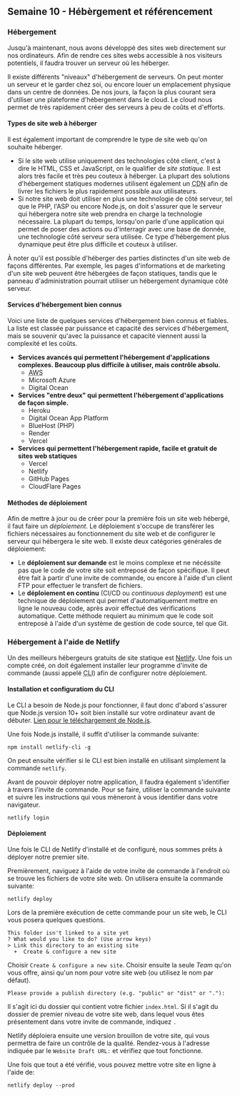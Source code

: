 ## Semaine 10 - Hébèrgement et référencement

### Hébergement

Jusqu'à maintenant, nous avons développé des sites web directement sur nos ordinateurs. Afin de rendre ces sites webs accessible à nos visiteurs potentiels, il faudra trouver un serveur où les héberger.

Il existe différents "niveaux" d'hébergement de serveurs. On peut monter un serveur et le garder chez soi, ou encore louer un emplacement physique dans un centre de données. De nos jours, la façon la plus courant sera d'utiliser une plateforme d'hébergement dans le cloud. Le cloud nous permet de très rapidement créer des serveurs à peu de coûts et d'efforts.

#### Types de site web à héberger

Il est également important de comprendre le type de site web qu'on souhaite héberger.

- Si le site web utilise uniquement des technologies côté client, c'est à dire le HTML, CSS et JavaScript, on le qualifier de _site statique_. Il est alors très facile et très peu couteux à héberger. La plupart des solutions d'hébergement statiques modernes utilisent également un <abbr title="Content Distribution Network">CDN</abbr> afin de livrer les fichiers le plus rapidement possible aux utilisateurs.
- Si notre site web doit utiliser en plus une technologie de côté serveur, tel que le PHP, l'ASP ou encore Node.js, on doit s'assurer que le serveur qui hébergera notre site web prendra en charge la technologie nécessaire. La plupart du temps, lorsqu'on parle d'une application qui permet de poser des actions ou d'interragir avec une base de donnée, une technologie côté serveur sera utilisée. Ce type d'hébergement plus dynamique peut être plus difficile et couteux à utiliser.

À noter qu'il est possible d'héberger des parties distinctes d'un site web de façons différentes. Par exemple, les pages d'informations et de marketing d'un site web peuvent être hébergées de façon statiques, tandis que le panneau d'administration pourrait utiliser un hébergement dynamique côté serveur.

#### Services d'hébergement bien connus

Voici une liste de quelques services d'hébergement bien connus et fiables. La liste est classée par puissance et capacité des services d'hébergement, mais se souvenir qu'avec la puissance et capacité viennent aussi la complexité et les coûts.

- **Services avancés qui permettent l'hébergement d'applications complexes. Beaucoup plus difficile à utiliser, mais contrôle absolu.**
  - <abbr title="Amazon Web Services">AWS</abbr>
  - Microsoft Azure
  - Digital Ocean
- **Services "entre deux" qui permettent l'hébergement d'applications de façon simple.**
  - Heroku
  - Digital Ocean App Platform
  - BlueHost (PHP)
  - Render
  - Vercel
- **Services qui permettent l'hébergement rapide, facile et gratuit de sites web statiques**
  - Vercel
  - Netlify
  - GitHub Pages
  - CloudFlare Pages

#### Méthodes de déploiement

Afin de mettre à jour ou de créer pour la première fois un site web hébergé, il faut faire un _déploiement_. Le déploiement s'occupe de transférer les fichiers nécessaires au fonctionnement du site web et de configurer le serveur qui hébergera le site web. Il existe deux catégories générales de déploiement:

- Le **déploiement sur demande** est le moins complexe et ne nécéssite pas que le code de votre site soit entreposé de façon spécifique. Il peut être fait à partir d'une invite de commande, ou encore à l'aide d'un client FTP pour effectuer le transfert de fichiers.
- Le **déploiement en continu** (CI/CD ou _continuous deployment_) est une technique de déploiement qui permet d'automatiquement mettre en ligne le nouveau code, après avoir effectué des vérifications automatique. Cette méthode requiert au minimum que le code soit entreposé à l'aide d'un système de gestion de code source, tel que Git.

### Hébergement à l'aide de Netlify

Un des meilleurs hébergeurs gratuits de site statique est [Netlify](https://netlify.com). Une fois un compte créé, on doit également installer leur programme d'invite de commande (aussi appelé <abbr title="Command Line Interface">CLI</abbr>) afin de configurer notre déploiement.

#### Installation et configuratiom du CLI

Le CLI a besoin de Node.js pour fonctionner, il faut donc d'abord s'assurer que Node.js version 10+ soit bien installé sur votre ordinateur avant de débuter. [Lien pour le téléchargement de Node.js](https://nodejs.org/en/download/).

Une fois Node.js installé, il suffit d'utiliser la commande suivante:

```
npm install netlify-cli -g
```

On peut ensuite vérifier si le CLI est bien installé en utilisant simplement la commande `netlify`.

Avant de pouvoir déployer notre application, il faudra également s'identifier à travers l'invite de commande. Pour se faire, utiliser la commande suivante et suivre les instructions qui vous mèneront à vous identifier dans votre navigateur.

```
netlify login
```

#### Déploiement

Une fois le CLI de Netlify d'installé et de configuré, nous sommes prêts à déployer notre premier site.

Premièrement, naviguez à l'aide de votre invite de commande à l'endroit où se trouve les fichiers de votre site web. On utilisera ensuite la commande suivante:

```
netlify deploy
```

Lors de la première exécution de cette commande pour un site web, le CLI vous posera quelques questions.

```
This folder isn't linked to a site yet
? What would you like to do? (Use arrow keys)
> Link this directory to an existing site
  +  Create & configure a new site
```

Choisir `Create & configure a new site`. Choisir ensuite la seule _Team_ qu'on vous offre, ainsi qu'un nom pour votre site web (ou utilisez le nom par défaut).

```
Please provide a publish directory (e.g. "public" or "dist" or "."):
```

Il s'agit ici du dossier qui contient votre fichier `index.html`. Si il s'agit du dossier de premier niveau de votre site web, dans lequel vous êtes présentement dans votre invite de commande, indiquez `.`

Netlify déploiera ensuite une version brouillon de votre site, qui vous permettra de faire un contrôle de la qualité. Rendez-vous à l'adresse indiquée par le `Website Draft URL:` et vérifiez que tout fonctionne.

Une fois que tout a été vérifié, vous pouvez mettre votre site en ligne à l'aide de:

```
netlify deploy --prod
```

<!--
### Noms de domaine

### Structure de dossier

Par type vs par domaine

### Référencement
-->
